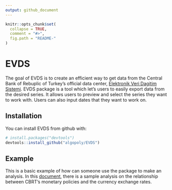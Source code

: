 ```yaml
---
output: github_document
---
```


<!-- README.md is generated from README.Rmd. Please edit that file -->

```r
knitr::opts_chunk$set(
  collapse = TRUE,
  comment = "#>",
  fig.path = "README-"
)
```

# EVDS

The goal of EVDS is to create an efficient way to get data from the Central Bank of Rebuplic of Turkey's official data center, [Elektronik Veri Dagitim Sistemi](https://evds2.tcmb.gov.tr/index.php?). EVDS package is a tool which let's users to easily export data from the desired series. It allows users to preview and select the series they want to work with. Users can also input dates that they want to work on. 

## Installation

You can install EVDS from github with:

```r
# install.packages("devtools")
devtools::install_github("algopoly/EVDS")
```

## Example

This is a basic example of how can someone use the package to make an analysis. In this [document](https://utkuhangenc.github.io/pj/files/Financial_Analysis.html), there is a sample analysis on the relationship between CBRT's monetary policies and the currency exchange rates. 



